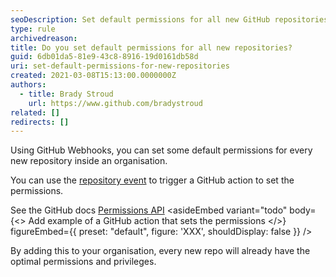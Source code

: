 ```yaml
---
seoDescription: Set default permissions for all new GitHub repositories and streamline your workflow with automated repository creation.
type: rule
archivedreason:
title: Do you set default permissions for all new repositories?
guid: 6db01da5-81e9-43c8-8916-19d0161db58d
uri: set-default-permissions-for-new-repositories
created: 2021-03-08T15:13:00.0000000Z
authors:
  - title: Brady Stroud
    url: https://www.github.com/bradystroud
related: []
redirects: []
---
```


Using GitHub Webhooks, you can set some default permissions for every new repository inside an organisation.

You can use the [repository event](https://docs.github.com/en/developers/webhooks-and-events/webhook-events-and-payloads#repository) to trigger a GitHub action to set the permissions.

See the GitHub docs [Permissions API](https://docs.github.com/en/rest/reference/actions#permissions)
<asideEmbed
  variant="todo"
  body={<>
    Add example of a GitHub action that sets the permissions
  </>}
  figureEmbed={{
    preset: "default",
    figure: 'XXX',
    shouldDisplay: false
  }}
/>

By adding this to your organisation,
every new repo will already have the optimal permissions and privileges.